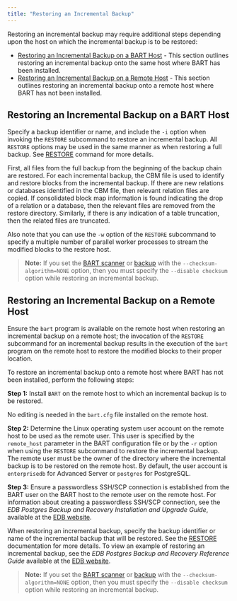 ```yaml
---
title: "Restoring an Incremental Backup"
---
```


<div id="restoring_an_incremental_backup" class="registered_link"></div>


Restoring an incremental backup may require additional steps depending upon the host on which the incremental backup is to be restored:

-   [Restoring an Incremental Backup on a BART Host](../../02_overview/01_block-level_incremental_backup/#restoring_an_incremental_backup_on_a_bart_host) - This section outlines restoring an incremental backup onto the same host where BART has been installed.
-   [Restoring an Incremental Backup on a Remote Host](../../02_overview/01_block-level_incremental_backup/#restoring_an_incremental_backup_on_a_remote_host) - This section outlines restoring an incremental backup onto a remote host where BART has not been installed.

<div id="restoring_an_incremental_backup_on_a_bart_host" class="registered_link"></div>

## Restoring an Incremental Backup on a BART Host



Specify a backup identifier or name, and include the `-i` option when invoking the `RESTORE` subcommand to restore an incremental backup. All `RESTORE` options may be used in the same manner as when restoring a full backup. See [RESTORE](../../03_using_bart/03_basic_bart_subcommand_usage/#restore) command for more details.

First, all files from the full backup from the beginning of the backup chain are restored. For each incremental backup, the CBM file is used to identify and restore blocks from the incremental backup. If there are new relations or databases identified in the CBM file, then relevant relation files are copied. If consolidated block map information is found indicating the drop of a relation or a database, then the relevant files are removed from the restore directory. Similarly, if there is any indication of a table truncation, then the related files are truncated.

Also note that you can use the `-w` option of the `RESTORE` subcommand to specify a multiple number of parallel worker processes to stream the modified blocks to the restore host.

> **Note:** If you set the [BART scanner](../../03_using_bart/#running_the_bart_wal_scanner) or [backup](../../03_using_bart/03_basic_bart_subcommand_usage/#backup) with the `--checksum-algorithm=NONE` option, then you must specify the `--disable checksum` option while restoring an incremental backup.


<div id="restoring_an_incremental_backup_on_a_remote_host" class="registered_link"></div>

## Restoring an Incremental Backup on a Remote Host



Ensure the `bart` program is available on the remote host when restoring an incremental backup on a remote host; the invocation of the `RESTORE` subcommand for an incremental backup results in the execution of the `bart` program on the remote host to restore the modified blocks to their proper location.

To restore an incremental backup onto a remote host where BART has not been installed, perform the following steps:

**Step 1:** Install `BART` on the remote host to which an incremental backup is to be restored.

No editing is needed in the `bart.cfg` file installed on the remote host.

**Step 2:** Determine the Linux operating system user account on the remote host to be used as the remote user. This user is specified by the `remote_host` parameter in the BART configuration file or by the `-r` option when using the `RESTORE` subcommand to restore the incremental backup. The remote user must be the owner of the directory where the incremental backup is to be restored on the remote host. By default, the user account is `enterprisedb` for Advanced Server or `postgres` for PostgreSQL.

**Step 3:** Ensure a passwordless SSH/SCP connection is established from the BART user on the BART host to the remote user on the remote host. For information about creating a passwordless SSH/SCP connection, see the *EDB Postgres Backup and Recovery Installation and Upgrade Guide*, available at the [EDB website](https://www.enterprisedb.com/edb-docs/).

When restoring an incremental backup, specify the backup identifier or name of the incremental backup that will be restored. See the [RESTORE](../../03_using_bart/03_basic_bart_subcommand_usage/#restore) documentation for more details. To view an example of restoring an incremental backup, see the *EDB Postgres Backup and Recovery Reference Guide* available at the [EDB website](https://www.enterprisedb.com/edb-docs/).

> **Note:** If you set the [BART scanner](../../03_using_bart/#running_the_bart_wal_scanner) or [backup](../../03_using_bart/03_basic_bart_subcommand_usage/#backup) with the `--checksum-algorithm=NONE` option, then you must specify the `--disable checksum` option while restoring an incremental backup.

